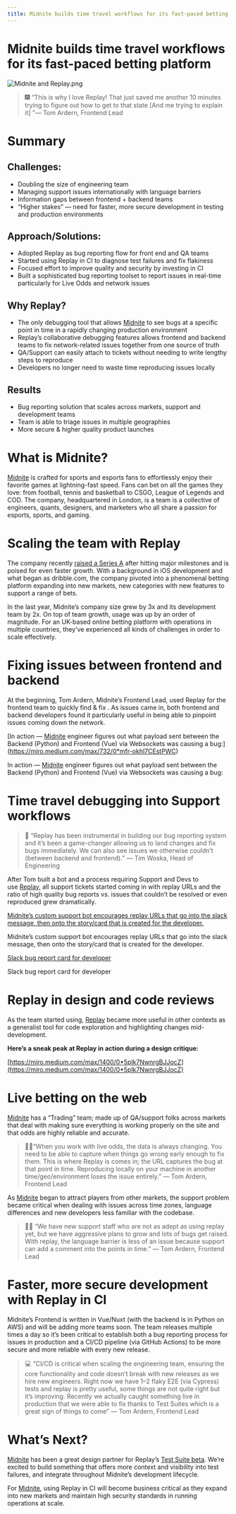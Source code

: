 ```yaml
---
title: Midnite builds time travel workflows for its fast-paced betting platform
---
```

# Midnite builds time travel workflows for its fast-paced betting platform

![Midnite and Replay.png](/media/resources/replay-io-case-studies/midnite-builds-time-travel-workflows-for-its-fast/Midnite_and_Replay.png)

> 🎆 “This is why I love Replay! That just saved me another 10 minutes trying to figure out how to get to that state [And me trying to explain it] ”— Tom Ardern, Frontend Lead
> 

# **Summary**

## **Challenges:**

- Doubling the size of engineering team
- Managing support issues internationally with language barriers
- Information gaps between frontend + backend teams
- “Higher stakes” — need for faster, more secure development in testing and production environments

## **Approach/Solutions:**

- Adopted Replay as bug reporting flow for front end and QA teams
- Started using Replay in CI to diagnose test failures and fix flakiness
- Focused effort to improve quality and security by investing in CI
- Built a sophisticated bug reporting toolset to report issues in real-time particularly for Live Odds and network issues

## **Why Replay?**

- The only debugging tool that allows [Midnite](https://www.midnite.com/) to see bugs at a specific point in time in a rapidly changing production environment
- Replay’s collaborative debugging features allows frontend and backend teams to fix network-related issues together from one source of truth
- QA/Support can easily attach to tickets without needing to write lengthy steps to reproduce
- Developers no longer need to waste time reproducing issues locally

## **Results**

- Bug reporting solution that scales across markets, support and development teams
- Team is able to triage issues in multiple geographies
- More secure & higher quality product launches

# **What is Midnite?**

[Midnite](https://www.midnite.com/) is crafted for sports and esports fans to effortlessly enjoy their favorite games at lightning-fast speed. Fans can bet on all the games they love: from football, tennis and basketball to CSGO, League of Legends and COD. The company, headquartered in London, is a team is a collective of engineers, quants, designers, and marketers who all share a passion for esports, sports, and gaming.

# **Scaling the team with Replay**

The company recently [raised a Series A](https://www.prnewswire.com/news-releases/midnite-announces-series-a-round-led-by-the-raine-group-301472693.html) after hitting major milestones and is poised for even faster growth. With a background in iOS development and what began as dribble.com, the company pivoted into a phenomenal betting platform expanding into new markets, new categories with new features to support a range of bets.

In the last year, Midnite’s company size grew by 3x and its development team by 2x. On top of team growth, usage was up by an order of magnitude. For an UK-based online betting platform with operations in multiple countries, they’ve experienced all kinds of challenges in order to scale effectively.

# **Fixing issues between frontend and backend**

At the beginning, Tom Ardern, Midnite’s Frontend Lead, used Replay for the frontend team to quickly find & fix . As issues came in, both frontend and backend developers found it particularly useful in being able to pinpoint issues coming down the network.

[In action — [Midnite](https://www.midnite.com/) engineer figures out what payload sent between the Backend (Python) and Frontend (Vue) via Websockets was causing a bug:](https://miro.medium.com/max/732/0*mfr-okhl7CEstPWC)

In action — [Midnite](https://www.midnite.com/) engineer figures out what payload sent between the Backend (Python) and Frontend (Vue) via Websockets was causing a bug:

# T**ime travel debugging into Support workflows**

> 🎸 “Replay has been instrumental in building our bug reporting system and it’s been a game-changer allowing us to land changes and fix bugs immediately. We can also see issues we otherwise couldn’t (between backend and frontend).” — Tim Woska, Head of Engineering
> 

After Tom built a bot and a process requiring Support and Devs to use [Replay](https://www.replay.io/), all support tickets started coming in with replay URLs and the ratio of high quality bug reports vs. issues that couldn’t be resolved or even reproduced grew dramatically.

[Midnite’s custom support bot encourages replay URLs that go into the slack message, then onto the story/card that is created for the developer.](https://miro.medium.com/max/1114/0*3UvfvUPfF_F2bYsW)

Midnite’s custom support bot encourages replay URLs that go into the slack message, then onto the story/card that is created for the developer.

[Slack bug report card for developer](https://miro.medium.com/max/1400/0*Q83kaLthbxu6hj1z)

Slack bug report card for developer

# **Replay in design and code reviews**

As the team started using, [Replay](https://www.replay.io/) became more useful in other contexts as a generalist tool for code exploration and highlighting changes mid-development.

**Here’s a sneak peak at Replay in action during a design critique:**

[https://miro.medium.com/max/1400/0*5plk7NwnrgBJJocZ](https://miro.medium.com/max/1400/0*5plk7NwnrgBJJocZ)

# L**ive betting on the web**

[Midnite](https://www.midnite.com/) has a “Trading” team; made up of QA/support folks across markets that deal with making sure everything is working properly on the site and that odds are highly reliable and accurate.

> 🏇🏼“When you work with live odds, the data is always changing. You need to be able to capture when things go wrong early enough to fix them. This is where Replay is comes in; the URL captures the bug at that point in time. Reproducing locally on your machine in another time/geo/environment loses the issue entirely.” — Tom Ardern, Frontend Lead
> 

As [Midnite](https://www.midnite.com/) began to attract players from other markets, the support problem became critical when dealing with issues across time zones, language differences and new developers less familiar with the codebase.

> 🏂🏼 “We have new support staff who are not as adept as using replay yet, but we have aggressive plans to grow and lots of bugs get raised. With replay, the language barrier is less of an issue because support can add a comment into the points in time.” — Tom Ardern, Frontend Lead
> 

# **Faster, more secure development with Replay in CI**

Midnite’s Frontend is written in Vue/Nuxt (with the backend is in Python on AWS) and will be adding more teams soon. The team releases multiple times a day so it’s been critical to establish both a bug reporting process for issues in production and a CI/CD pipeline (via GitHub Actions) to be more secure and more reliable with every new release.

> 💻 “CI/CD is critical when scaling the engineering team, ensuring the core functionality and code doesn’t break with new releases as we hire new engineers. Right now we have 1–2 flaky E2E (via Cypress) tests and replay is pretty useful, some things are not quite right but it’s improving. Recently we actually caught something live in production that we were able to fix thanks to Test Suites which is a great sign of things to come” — Tom Ardern, Frontend Lead
> 

# **What’s Next?**

[Midnite](https://www.midnite.com/) has been a great design partner for Replay’s [Test Suite beta](/test-suites). We’re excited to build something that offers more context and visibility into test failures, and integrate throughout Midnite’s development lifecycle.

For [Midnite](https://www.midnite.com/), using Replay in CI will become business critical as they expand into new markets and maintain high security standards in running operations at scale.